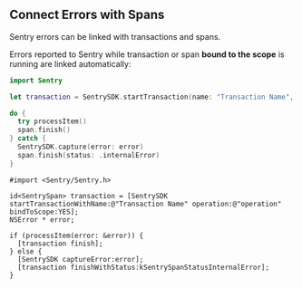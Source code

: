 ## Connect Errors with Spans

Sentry errors can be linked with transactions and spans.

Errors reported to Sentry while transaction or span **bound to the scope** is running are linked automatically:

```swift {tabTitle:Swift}
import Sentry

let transaction = SentrySDK.startTransaction(name: "Transaction Name", operation: "operation", bindToScope: true)

do {
  try processItem()
  span.finish()
} catch {
  SentrySDK.capture(error: error)
  span.finish(status: .internalError)
}
```

```objc {tabTitle:Objective-C}
#import <Sentry/Sentry.h>

id<SentrySpan> transaction = [SentrySDK startTransactionWithName:@"Transaction Name" operation:@"operation" bindToScope:YES];
NSError * error;

if (processItem(error: &error)) {
  [transaction finish];
} else {
  [SentrySDK captureError:error];
  [transaction finishWithStatus:kSentrySpanStatusInternalError];
}
```
